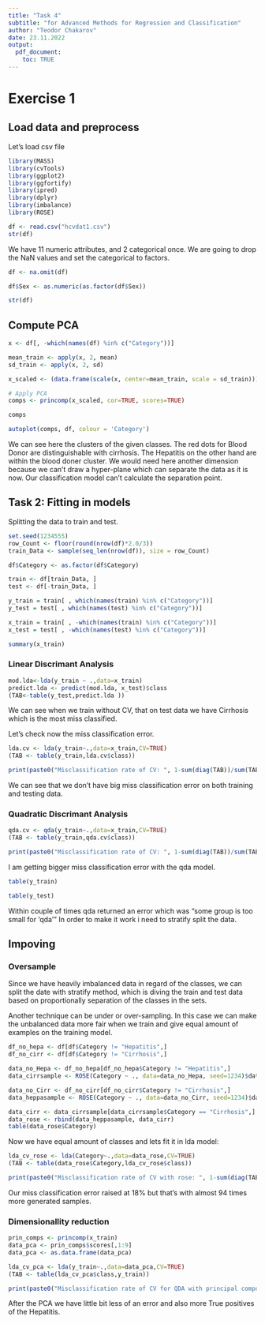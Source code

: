 ```yaml
---
title: "Task 4"
subtitle: "for Advanced Methods for Regression and Classification"
author: "Teodor Chakarov"
date: 23.11.2022
output: 
  pdf_document:
    toc: TRUE
---
```


# Exercise 1

## Load data and preprocess
Let's load csv file

```r
library(MASS)
library(cvTools)
library(ggplot2)
library(ggfortify)
library(ipred)
library(dplyr)
library(imbalance)
library(ROSE)
```


```r
df <- read.csv("hcvdat1.csv")
str(df)
```

We have 11 numeric attributes, and 2 categorical once.
We are going to drop the NaN values and set the categorical to factors.

```r
df <- na.omit(df)

df$Sex <- as.numeric(as.factor(df$Sex))
```

```r
str(df)
```

## Compute PCA
```r
x <- df[, -which(names(df) %in% c("Category"))]

mean_train <- apply(x, 2, mean)
sd_train <- apply(x, 2, sd)

x_scaled <- (data.frame(scale(x, center=mean_train, scale = sd_train)))

# Apply PCA
comps <- princomp(x_scaled, cor=TRUE, scores=TRUE)

comps
```


```r
autoplot(comps, df, colour = 'Category')
```
We can see here the clusters of the given classes. The red dots for Blood Donor are distinguishable with cirrhosis. The Hepatitis on the other hand are within the blood doner cluster. We would need here another dimension because we can't draw a hyper-plane which can separate the data as it is now. Our classification model can't calculate the separation point.


## Task 2: Fitting in models

Splitting the data to train and test.

```r
set.seed(1234555)
row_Count <- floor(round(nrow(df)*2.0/3))
train_Data <- sample(seq_len(nrow(df)), size = row_Count)

```


```r
df$Category <- as.factor(df$Category)

train <- df[train_Data, ]
test <- df[-train_Data, ]

y_train = train[ , which(names(train) %in% c("Category"))]
y_test = test[ , which(names(test) %in% c("Category"))]

x_train = train[ , -which(names(train) %in% c("Category"))]
x_test = test[ , -which(names(test) %in% c("Category"))]

summary(x_train)
```

### Linear Discrimant Analysis

```r
mod.lda<-lda(y_train ~ .,data=x_train)
predict.lda <- predict(mod.lda, x_test)$class
(TAB<-table(y_test,predict.lda ))

```
We can see when we train without CV, that on test data we have Cirrhosis which is the most miss classified.


Let's check now the miss classification error.
```r
lda.cv <- lda(y_train~.,data=x_train,CV=TRUE)
(TAB <- table(y_train,lda.cv$class))

print(paste0("Misclassification rate of CV: ", 1-sum(diag(TAB))/sum(TAB)))
```

We can see that we don't have big miss classification error on both training and testing data. 

### Quadratic Discrimant Analysis

```r
qda.cv <- qda(y_train~.,data=x_train,CV=TRUE)
(TAB <- table(y_train,qda.cv$class))

print(paste0("Misclassification rate of CV: ", 1-sum(diag(TAB))/sum(TAB)))
```

I am getting bigger miss classification error with the qda model.

```r
table(y_train)
```

```r
table(y_test)
```

Within couple of times qda returned an error which was "some group is too small for 'qda'" In order to make it work i need to stratify split the data.

## Impoving
### Oversample
Since we have heavily imbalanced data in regard of the classes, we can split the date with stratify method, which is diving the train and test data based on proportionally separation of the classes in the sets. 

Another technique can be under or over-sampling. In this case we can make the unbalanced data more fair when we train and give equal amount of examples on the training model.

```r
df_no_hepa <- df[df$Category != "Hepatitis",]
df_no_cirr <- df[df$Category != "Cirrhosis",]
```

```r
data_no_Hepa <- df_no_hepa[df_no_hepa$Category != "Hepatitis",]
data_cirrsample <- ROSE(Category ~ ., data=data_no_Hepa, seed=1234)$data

data_no_Cirr <- df_no_cirr[df_no_cirr$Category != "Cirrhosis",]
data_heppasample <- ROSE(Category ~ ., data=data_no_Cirr, seed=1234)$data

data_cirr <- data_cirrsample[data_cirrsample$Category == "Cirrhosis",]
data_rose <- rbind(data_heppasample, data_cirr)
table(data_rose$Category)
```

Now we have equal amount of classes and lets fit it in lda model:
```r
lda_cv_rose <- lda(Category~.,data=data_rose,CV=TRUE)
(TAB <- table(data_rose$Category,lda_cv_rose$class))

print(paste0("Misclassification rate of CV with rose: ", 1-sum(diag(TAB))/sum(TAB)))
```
Our miss classification error raised at 18% but that's with almost 94 times more generated samples.

### Dimensionallity reduction

```r
prin_comps <- princomp(x_train)
data_pca <- prin_comps$scores[,1:9]
data_pca <- as.data.frame(data_pca)
```

```r
lda_cv_pca <- lda(y_train~.,data=data_pca,CV=TRUE)
(TAB <- table(lda_cv_pca$class,y_train))

print(paste0("Misclassification rate of CV for QDA with principal componants: ", 1-sum(diag(TAB))/sum(TAB)))
```

After the PCA we have little bit less of an error and also more True positives of the Hepatitis.



